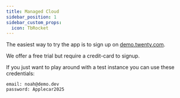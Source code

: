 ```yaml
---
title: Managed Cloud
sidebar_position: 1
sidebar_custom_props:
  icon: TbRocket
---
```



The easiest way to try the app is to sign up on [demo.twenty.com](https://demo.twenty.com).

We offer a free trial but require a credit-card to signup.

If you just want to play around with a test instance you can use these credentials:

```
email: noah@demo.dev
password: Applecar2025
```